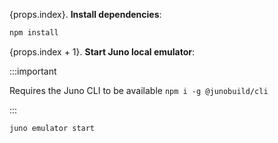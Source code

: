 
{props.index}. **Install dependencies**:

```bash
npm install
```

{props.index + 1}. **Start Juno local emulator**:

:::important

Requires the Juno CLI to be available `npm i -g @junobuild/cli`

:::

```bash
juno emulator start
```
